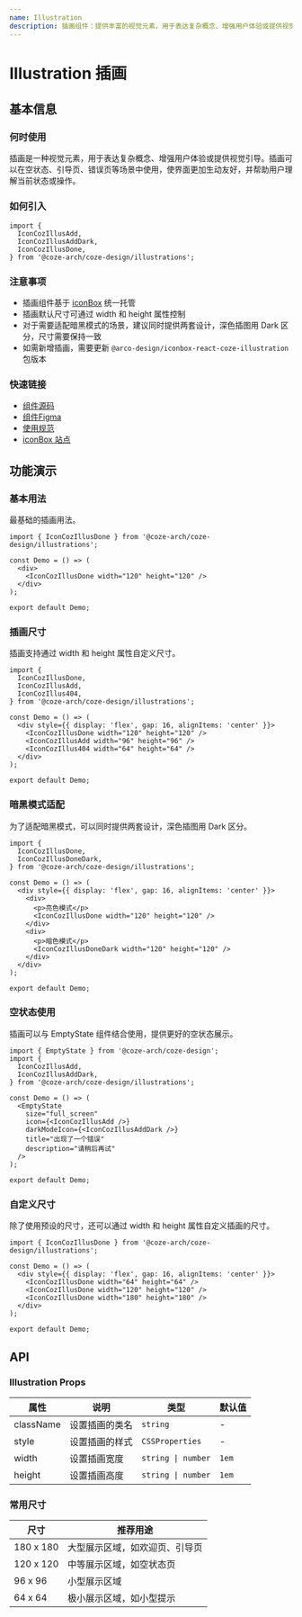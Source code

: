 ```yaml
---
name: Illustration
description: 插画组件：提供丰富的视觉元素，用于表达复杂概念、增强用户体验或提供视觉引导，适用于空状态、引导页等场景。
---
```


# Illustration 插画

## 基本信息

### 何时使用

插画是一种视觉元素，用于表达复杂概念、增强用户体验或提供视觉引导。插画可以在空状态、引导页、错误页等场景中使用，使界面更加生动友好，并帮助用户理解当前状态或操作。

### 如何引入

```tsx
import {
  IconCozIllusAdd,
  IconCozIllusAddDark,
  IconCozIllusDone,
} from '@coze-arch/coze-design/illustrations';
```

### 注意事项

- 插画组件基于 [iconBox](https://arco.bytedance.net/iconbox/lib/761) 统一托管
- 插画默认尺寸可通过 width 和 height 属性控制
- 对于需要适配暗黑模式的场景，建议同时提供两套设计，深色插图用 Dark 区分，尺寸需要保持一致
- 如需新增插画，需要更新 `@arco-design/iconbox-react-coze-illustration` 包版本

### 快速链接

- [组件源码](https://github.com/coze-dev/rush-arch/tree/main/packages/components/coze-design/src/components/illustration)
- [组件Figma](https://www.figma.com/design/mbTx00rwR5YumfWuxAXAIH/CDS-2.0?node-id=478-37577&m=dev)
- [使用规范](https://bytedance.larkoffice.com/wiki/CtEBwuwJuiq73fkXwYHcH6Honvd)
- [iconBox 站点](https://arco.bytedance.net/iconbox/lib/761)

## 功能演示

### 基本用法

最基础的插画用法。

```tsx preview
import { IconCozIllusDone } from '@coze-arch/coze-design/illustrations';

const Demo = () => (
  <div>
    <IconCozIllusDone width="120" height="120" />
  </div>
);

export default Demo;
```

### 插画尺寸

插画支持通过 width 和 height 属性自定义尺寸。

```tsx preview
import {
  IconCozIllusDone,
  IconCozIllusAdd,
  IconCozIllus404,
} from '@coze-arch/coze-design/illustrations';

const Demo = () => (
  <div style={{ display: 'flex', gap: 16, alignItems: 'center' }}>
    <IconCozIllusDone width="120" height="120" />
    <IconCozIllusAdd width="96" height="96" />
    <IconCozIllus404 width="64" height="64" />
  </div>
);

export default Demo;
```

### 暗黑模式适配

为了适配暗黑模式，可以同时提供两套设计，深色插图用 Dark 区分。

```tsx preview
import {
  IconCozIllusDone,
  IconCozIllusDoneDark,
} from '@coze-arch/coze-design/illustrations';

const Demo = () => (
  <div style={{ display: 'flex', gap: 16, alignItems: 'center' }}>
    <div>
      <p>亮色模式</p>
      <IconCozIllusDone width="120" height="120" />
    </div>
    <div>
      <p>暗色模式</p>
      <IconCozIllusDoneDark width="120" height="120" />
    </div>
  </div>
);

export default Demo;
```

### 空状态使用

插画可以与 EmptyState 组件结合使用，提供更好的空状态展示。

```tsx preview
import { EmptyState } from '@coze-arch/coze-design';
import {
  IconCozIllusAdd,
  IconCozIllusAddDark,
} from '@coze-arch/coze-design/illustrations';

const Demo = () => (
  <EmptyState
    size="full_screen"
    icon={<IconCozIllusAdd />}
    darkModeIcon={<IconCozIllusAddDark />}
    title="出现了一个错误"
    description="请稍后再试"
  />
);

export default Demo;
```

### 自定义尺寸

除了使用预设的尺寸，还可以通过 width 和 height 属性自定义插画的尺寸。

```tsx preview
import { IconCozIllusDone } from '@coze-arch/coze-design/illustrations';

const Demo = () => (
  <div style={{ display: 'flex', gap: 16, alignItems: 'center' }}>
    <IconCozIllusDone width="64" height="64" />
    <IconCozIllusDone width="120" height="120" />
    <IconCozIllusDone width="180" height="180" />
  </div>
);

export default Demo;
```

## API

### Illustration Props

| 属性      | 说明           | 类型               | 默认值 |
| --------- | -------------- | ------------------ | ------ |
| className | 设置插画的类名 | `string`           | -      |
| style     | 设置插画的样式 | `CSSProperties`    | -      |
| width     | 设置插画宽度   | `string \| number` | `1em`  |
| height    | 设置插画高度   | `string \| number` | `1em`  |

### 常用尺寸

| 尺寸      | 推荐用途                       |
| --------- | ------------------------------ |
| 180 x 180 | 大型展示区域，如欢迎页、引导页 |
| 120 x 120 | 中等展示区域，如空状态页       |
| 96 x 96   | 小型展示区域                   |
| 64 x 64   | 极小展示区域，如小型提示       |
